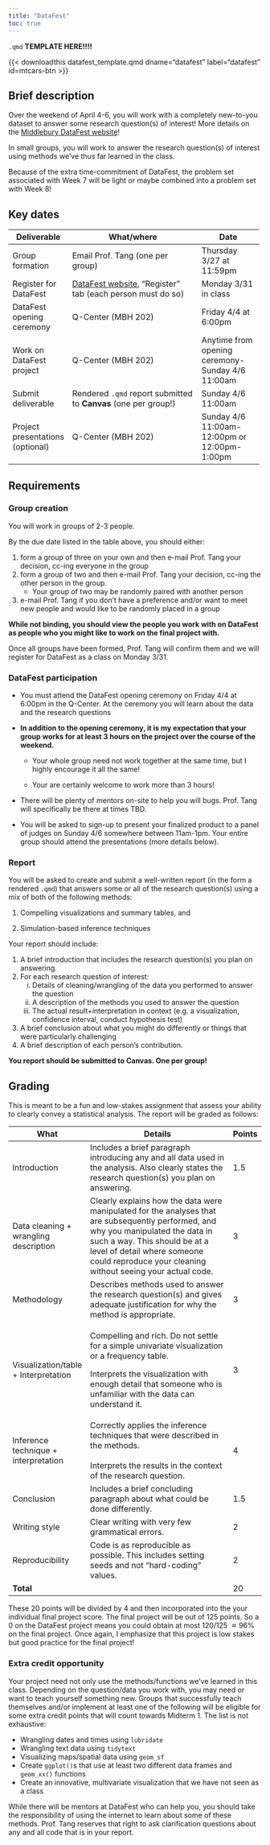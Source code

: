 ```yaml
---
title: "DataFest"
toc: true
---
```


`.qmd` **TEMPLATE HERE!!!!**

{{< downloadthis datafest_template.qmd dname="datafest" label="datafest" id=mtcars-btn >}}

## Brief description

Over the weekend of April 4-6, you will work with a completely new-to-you dataset to answer some research question(s) of interest! More details on the [Middlebury DataFest website](https://midd-datafest-2025.github.io/home.html)!

In small groups, you will work to answer the research question(s) of interest using methods we've thus far learned in the class.

Because of the extra time-commitment of DataFest, the problem set associated with Week 7 will be light or maybe combined into a problem set with Week 8!

## Key dates

+----------------------------------+-------------------------------------------------------------------------------------------------------------+--------------------------------------------------+
| Deliverable                      | What/where                                                                                                  | Date                                             |
+==================================+=============================================================================================================+==================================================+
| Group formation                  | Email Prof. Tang (one per group)                                                                            | Thursday 3/27 at 11:59pm                         |
+----------------------------------+-------------------------------------------------------------------------------------------------------------+--------------------------------------------------+
| Register for DataFest            | [DataFest website](https://midd-datafest-2025.github.io/home.html), "Register" tab (each person must do so) | Monday 3/31 in class                             |
+----------------------------------+-------------------------------------------------------------------------------------------------------------+--------------------------------------------------+
| DataFest opening ceremony        | Q-Center (MBH 202)                                                                                          | Friday 4/4 at 6:00pm                             |
+----------------------------------+-------------------------------------------------------------------------------------------------------------+--------------------------------------------------+
| Work on DataFest project         | Q-Center (MBH 202)                                                                                          | Anytime from opening ceremony-Sunday 4/6 11:00am |
+----------------------------------+-------------------------------------------------------------------------------------------------------------+--------------------------------------------------+
| Submit deliverable               | Rendered `.qmd` report submitted to **Canvas** (one per group!)                                             | Sunday 4/6 11:00am                               |
+----------------------------------+-------------------------------------------------------------------------------------------------------------+--------------------------------------------------+
| Project presentations (optional) | Q-Center (MBH 202)                                                                                          | Sunday 4/6 11:00am-12:00pm or 12:00pm-1:00pm     |
+----------------------------------+-------------------------------------------------------------------------------------------------------------+--------------------------------------------------+

## Requirements

### Group creation

You will work in groups of 2-3 people.

By the due date listed in the table above, you should either:

1.  form a group of three on your own and then e-mail Prof. Tang your decision, cc-ing everyone in the group
2.  form a group of two and then e-mail Prof. Tang your decision, cc-ing the other person in the group.
    -   Your group of two may be randomly paired with another person
3.  e-mail Prof. Tang if you don't have a preference and/or want to meet new people and would like to be randomly placed in a group

**While not binding, you should view the people you work with on DataFest as people who you might like to work on the final project with.**

Once all groups have been formed, Prof. Tang will confirm them and we will register for DataFest as a class on Monday 3/31.

### DataFest participation

-   You must attend the DataFest opening ceremony on Friday 4/4 at 6:00pm in the Q-Center. At the ceremony you will learn about the data and the research questions

-   **In addition to the opening ceremony, it is my expectation that your group works for at least 3 hours on the project over the course of the weekend.**

    -   Your whole group need not work together at the same time, but I highly encourage it all the same!

    -   Your are certainly welcome to work more than 3 hours!

-   There will be plenty of mentors on-site to help you will bugs. Prof. Tang will specifically be there at times TBD.

-   You will be asked to sign-up to present your finalized product to a panel of judges on Sunday 4/6 somewhere between 11am-1pm. Your entire group should attend the presentations (more details below).

### Report

You will be asked to create and submit a well-written report (in the form a rendered `.qmd`) that answers some or all of the research question(s) using a mix of both of the following methods:

1.  Compelling visualizations and summary tables, and

2.  Simulation-based inference techniques

Your report should include:

1.  A brief introduction that includes the research question(s) you plan on answering.
2.  For each research question of interest:
    i.  Details of cleaning/wrangling of the data you performed to answer the question
    ii. A description of the methods you used to answer the question
    iii. The actual result+interpretation in context (e.g. a visualization, confidence interval, conduct hypothesis test)
3.  A brief conclusion about what you might do differently or things that were particularly challenging
4.  A brief description of each person's contribution.

**You report should be submitted to Canvas. One per group!**

## Grading

This is meant to be a fun and low-stakes assignment that assess your ability to clearly convey a statistical analysis. The report will be graded as follows:

+---------------------------------------+-------------------------------------------------------------------------------------------------------------------------------------------------------------------------------------------------------------------------------------------------------------------+--------+
| What                                  | Details                                                                                                                                                                                                                                                           | Points |
+=======================================+===================================================================================================================================================================================================================================================================+========+
| Introduction                          | Includes a brief paragraph introducing any and all data used in the analysis. Also clearly states the research question(s) you plan on answering.                                                                                                                 | 1.5    |
+---------------------------------------+-------------------------------------------------------------------------------------------------------------------------------------------------------------------------------------------------------------------------------------------------------------------+--------+
| Data cleaning + wrangling description | Clearly explains how the data were manipulated for the analyses that are subsequently performed, and why you manipulated the data in such a way. This should be at a level of detail where someone could reproduce your cleaning without seeing your actual code. | 3      |
+---------------------------------------+-------------------------------------------------------------------------------------------------------------------------------------------------------------------------------------------------------------------------------------------------------------------+--------+
| Methodology                           | Describes methods used to answer the research question(s) and gives adequate justification for why the method is appropriate.                                                                                                                                     | 3      |
+---------------------------------------+-------------------------------------------------------------------------------------------------------------------------------------------------------------------------------------------------------------------------------------------------------------------+--------+
| Visualization/table + Interpretation  | Compelling and rich. Do not settle for a simple univariate visualization or a frequency table.                                                                                                                                                                    | 3      |
|                                       |                                                                                                                                                                                                                                                                   |        |
|                                       | Interprets the visualization with enough detail that someone who is unfamiliar with the data can understand it.                                                                                                                                                   |        |
+---------------------------------------+-------------------------------------------------------------------------------------------------------------------------------------------------------------------------------------------------------------------------------------------------------------------+--------+
| Inference technique + interpretation  | Correctly applies the inference techniques that were described in the methods.\                                                                                                                                                                                   | 4      |
|                                       | \                                                                                                                                                                                                                                                                 |        |
|                                       | Interprets the results in the context of the research question.                                                                                                                                                                                                   |        |
+---------------------------------------+-------------------------------------------------------------------------------------------------------------------------------------------------------------------------------------------------------------------------------------------------------------------+--------+
| Conclusion                            | Includes a brief concluding paragraph about what could be done differently.                                                                                                                                                                                       | 1.5    |
+---------------------------------------+-------------------------------------------------------------------------------------------------------------------------------------------------------------------------------------------------------------------------------------------------------------------+--------+
| Writing style                         | Clear writing with very few grammatical errors.                                                                                                                                                                                                                   | 2      |
+---------------------------------------+-------------------------------------------------------------------------------------------------------------------------------------------------------------------------------------------------------------------------------------------------------------------+--------+
| Reproducibility                       | Code is as reproducible as possible. This includes setting seeds and not "hard-coding" values.                                                                                                                                                                    | 2      |
+---------------------------------------+-------------------------------------------------------------------------------------------------------------------------------------------------------------------------------------------------------------------------------------------------------------------+--------+
| **Total**                             |                                                                                                                                                                                                                                                                   | 20     |
+---------------------------------------+-------------------------------------------------------------------------------------------------------------------------------------------------------------------------------------------------------------------------------------------------------------------+--------+

These 20 points will be divided by 4 and then incorporated into the your individual final project score. The final project will be out of 125 points. So a 0 on the DataFest project means you could obtain at most 120/125 $\approx 96\%$ on the final project. Once again, I emphasize that this project is low stakes but good practice for the final project!

### **Extra credit opportunity**

Your project need not only use the methods/functions we've learned in this class. Depending on the question/data you work with, you may need or want to teach yourself something new. Groups that successfully teach themselves and/or implement at least one of the following will be eligible for some extra credit points that will count towards Midterm 1. The list is not exhaustive:

-   Wrangling dates and times using `lubridate`
-   Wrangling text data using `tidytext`
-   Visualizing maps/spatial data using `geom_sf`
-   Create `ggplot()`s that use at least two different data frames and `geom_xx()` functions
-   Create an innovative, multivariate visualization that we have not seen as a class

While there will be mentors at DataFest who can help you, you should take the responsibility of using the internet to learn about some of these methods. Prof. Tang reserves that right to ask clarification questions about any and all code that is in your report.
